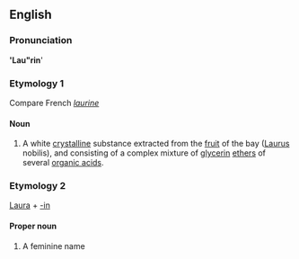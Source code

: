 ==English==

===Pronunciation===
''''Lau"rin''''
{{rfp}}

===Etymology 1===
Compare French ''[[laurine]]''

====Noun====
{{infl|en|noun}}

# {{chemistry}} A white [[crystalline]] substance extracted from the [[fruit]] of the bay ([[Laurus]] nobilis), and consisting of a complex mixture of [[glycerin]] [[ethers]] of several [[organic acid]]s.

===Etymology 2===
[[Laura]] + [[-in]]

====Proper noun====
{{infl|en|proper noun}}

# A feminine name